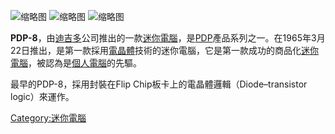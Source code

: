 {{Unreferenced |time=2011-07-29T15:57:42+00:00 }}
[[File:DEC_PDP-8_(5900037901).jpg|缩略图]]
[[File:PDP-8I-core.jpg|缩略图]]
[[File:PDP-8_core_memory_driver_module_1.jpg|缩略图]]

'''PDP-8'''，由[[迪吉多|迪吉多]]公司推出的一款[[迷你電腦|迷你電腦]]，是[[PDP_(迷你電腦)|PDP]]產品系列之一。在1965年3月22日推出，是第一款採用[[電晶體|電晶體]]技術的迷你電腦，它是第一款成功的商品化[[迷你電腦|迷你電腦]]，被認為是[[個人電腦|個人電腦]]的先驅。

最早的PDP-8，採用封裝在Flip Chip板卡上的電晶體邏輯（Diode–transistor logic）來運作。
{{Computer-stub}}
{{DEFAULTSORT:PDP-8}}
[[Category:迷你電腦|Category:迷你電腦]]